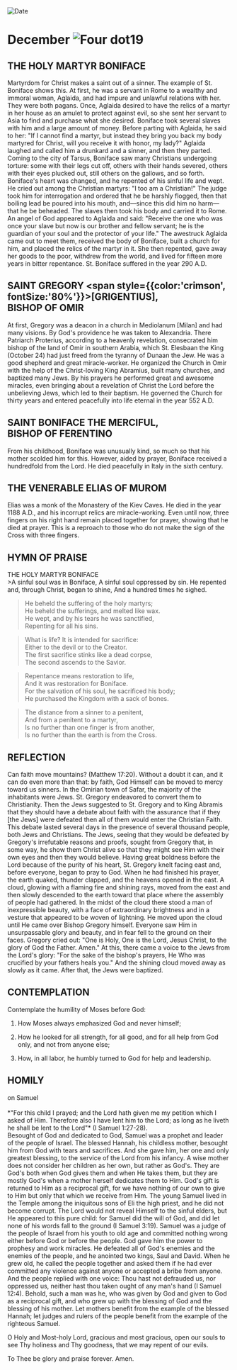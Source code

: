 
<RunningHead />
<Image src="/title-imprint.png" height={68} width={50} alt="Date" className="title-imprint"/>

# <div id="date">December <Image className="four-dot" src="/four-dot.png" height={15} width={15} alt="Four dot" />19</div>

## THE HOLY MARTYR BONIFACE

Martyrdom for Christ makes a saint out of a sinner. The example of St. Boniface shows this. At first, he was a servant in Rome to a wealthy and immoral woman, Aglaida, and had impure and unlawful relations with her. They were both pagans. Once, Aglaida desired to have the relics of a martyr in her house as an amulet to protect against evil, so she sent her servant to Asia to find and purchase what she desired. Boniface took several slaves with him and a large amount of money. Before parting with Aglaida, he said to her: "If I cannot find a martyr, but instead they bring you back my body martyred for Christ, will you receive it with honor, my lady?" Aglaida laughed and called him a drunkard and a sinner, and then they parted. Coming to the city of Tarsus, Boniface saw many Christians undergoing torture: some with their legs cut off, others with their hands severed, others with their eyes plucked out, still others on the gallows, and so forth. Boniface's heart was changed, and he repented of his sinful life and wept. He cried out among the Christian martyrs: "I too am a Christian!" The judge took him for interrogation and ordered that he be harshly flogged, then that boiling lead be poured into his mouth, and—since this did him no harm—that he be beheaded. The slaves then took his body and carried it to Rome. An angel of God appeared to Aglaida and said: "Receive the one who was once your slave but now is our brother and fellow servant; he is the guardian of your soul and the protector of your life." The awestruck Aglaida came out to meet them, received the body of Boniface, built a church for him, and placed the relics of the martyr in it. She then repented, gave away her goods to the poor, withdrew from the world, and lived for fifteen more years in bitter repentance. St. Boniface suffered in the year 290 A.D.

## SAINT GREGORY <span style={{color:'crimson', fontSize:'80%'}}>[GRIGENTIUS]</span>,<br />BISHOP OF OMIR

At first, Gregory was a deacon in a church in Mediolanum [Milan] and had many visions. By God's providence he was taken to Alexandria. There Patriarch Proterius, according to a heavenly revelation, consecrated him bishop of the land of Omir in southern Arabia, which St. Elesbaan the King (October 24) had just freed from the tyranny of Dunaan the Jew. He was a good shepherd and great miracle-worker. He organized the Church in Omir with the help of the Christ-loving King Abramius, built many churches, and baptized many Jews. By his prayers he performed great and awesome miracles, even bringing about a revelation of Christ the Lord before the unbelieving Jews, which led to their baptism. He governed the Church for thirty years and entered peacefully into life eternal in the year 552 A.D.

## SAINT BONIFACE THE MERCIFUL,<br />BISHOP OF FERENTINO

From his childhood, Boniface was unusually kind, so much so that his mother scolded him for this. However, aided by prayer, Boniface received a hundredfold from the Lord. He died peacefully in Italy in the sixth century.

## THE VENERABLE ELIAS OF MUROM

Elias was a monk of the Monastery of the Kiev Caves. He died in the year 1188 A.D., and his incorrupt relics are miracle-working. Even until now, three fingers on his right hand remain placed together for prayer, showing that he died at prayer. This is a reproach to those who do not make the sign of the Cross with three fingers.


## HYMN OF PRAISE
<div style={{textAlign:'center', color:'crimson', fontWeight:'bold'}}>
THE HOLY MARTYR BONIFACE
</div>
>A sinful soul was in Boniface,  
A sinful soul oppressed by sin.  
He repented and, through Christ, began to shine,  
And a hundred times he sighed.  
  
>He beheld the suffering of the holy martyrs;  
He beheld the sufferings, and melted like wax.  
He wept, and by his tears he was sanctified,  
Repenting for all his sins.  
  
>What is life? It is intended for sacrifice:  
Either to the devil or to the Creator.  
The first sacrifice stinks like a dead corpse,  
The second ascends to the Savior.  
  
>Repentance means restoration to life,  
And it was restoration for Boniface.  
For the salvation of his soul, he sacrificed his body;  
He purchased the Kingdom with a sack of bones.  
  
>The distance from a sinner to a penitent,  
And from a penitent to a martyr,  
Is no further than one finger is from another,  
Is no further than the earth is from the Cross.  


## REFLECTION

Can faith move mountains? (Matthew 17:20). Without a doubt it can, and it can do even more than that: by faith, God Himself can be moved to mercy toward us sinners. In the Omirian town of Safar, the majority of the inhabitants were Jews. St. Gregory endeavored to convert them to Christianity. Then the Jews suggested to St. Gregory and to King Abramis that they should have a debate about faith with the assurance that if they [the Jews] were defeated then all of them would enter the Christian Faith. This debate lasted several days in the presence of several thousand people, both Jews and Christians. The Jews, seeing that they would be defeated by Gregory's irrefutable reasons and proofs, sought from Gregory that, in some way, he show them Christ alive so that they might see Him with their own eyes and then they would believe. Having great boldness before the Lord because of the purity of his heart, St. Gregory knelt facing east and, before everyone, began to pray to God. When he had finished his prayer, the earth quaked, thunder clapped, and the heavens opened in the east. A cloud, glowing with a flaming fire and shining rays, moved from the east and then slowly descended to the earth toward that place where the assembly of people had gathered. In the midst of the cloud there stood a man of inexpressible beauty, with a face of extraordinary brightness and in a vesture that appeared to be woven of lightning. He moved upon the cloud until He came over Bishop Gregory himself. Everyone saw Him in unsurpassable glory and beauty, and in fear fell to the ground on their faces. Gregory cried out: "One is Holy, One is the Lord, Jesus Christ, to the glory of God the Father. Amen." At this, there came a voice to the Jews from the Lord's glory: "For the sake of the bishop's prayers, He Who was crucified by your fathers heals you." And the shining cloud moved away as slowly as it came. After that, the Jews were baptized.


## CONTEMPLATION

Contemplate the humility of Moses before God:

1. How Moses always emphasized God and never himself;

2. How he looked for all strength, for all good, and for all help from God only, and not from anyone else;

3. How, in all labor, he humbly turned to God for help and leadership.


## HOMILY
<div style={{textAlign:'center', color:'crimson', fontWeight:'bold'}}>
on Samuel
</div>
<br />
<div style={{textAlign:'right'}}>
*"For this child I prayed; and the Lord hath given me my petition which I asked of Him. Therefore also I have lent him to the Lord; as long as he liveth he shall be lent to the Lord"* (I Samuel 1:27-28).
</div>
Besought of God and dedicated to God, Samuel was a prophet and leader of the people of Israel. The blessed Hannah, his childless mother, besought him from God with tears and sacrifices. And she gave him, her one and only greatest blessing, to the service of the Lord from his infancy. A wise mother does not consider her children as her own, but rather as God's. They are God's both when God gives them and when He takes them, but they are mostly God's when a mother herself dedicates them to Him. God's gift is returned to Him as a reciprocal gift, for we have nothing of our own to give to Him but only that which we receive from Him. The young Samuel lived in the Temple among the iniquitous sons of Eli the high priest, and he did not become corrupt. The Lord would not reveal Himself to the sinful elders, but He appeared to this pure child: for Samuel did the will of God, and did let none of his words fall to the ground (I Samuel 3:19). Samuel was a judge of the people of Israel from his youth to old age and committed nothing wrong either before God or before the people. God gave him the power to prophesy and work miracles. He defeated all of God's enemies and the enemies of the people, and he anointed two kings, Saul and David. When he grew old, he called the people together and asked them if he had ever committed any violence against anyone or accepted a bribe from anyone. And the people replied with one voice: Thou hast not defrauded us, nor oppressed us, neither hast thou taken ought of any man's hand (I Samuel 12:4). Behold, such a man was he, who was given by God and given to God as a reciprocal gift, and who grew up with the blessing of God and the blessing of his mother. Let mothers benefit from the example of the blessed Hannah; let judges and rulers of the people benefit from the example of the righteous Samuel. 

O Holy and Most-holy Lord, gracious and most gracious, open our souls to see Thy holiness and Thy goodness, that we may repent of our evils.

To Thee be glory and praise forever. Amen.

